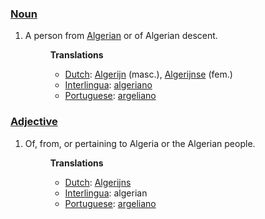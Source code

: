 ===[[Noun]]===
#A person from [[Algerian]] or of Algerian descent.
#:'''Translations'''
#:*[[Dutch]]:  [[Algerijn]] (masc.), [[Algerijnse]] (fem.)
#:*[[Interlingua]]: [[algeriano]]
#:*[[Portuguese]]: [[argeliano]]

===[[Adjective]]===
#Of, from, or pertaining to Algeria or the Algerian people.
#:'''Translations'''
#:*[[Dutch]]: [[Algerijns]]
#:*[[Interlingua]]: algerian
#:*[[Portuguese]]: [[argeliano]]